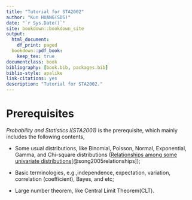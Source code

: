 ```yaml
--- 
title: "Tutorial for STA2002"
author: "Kun HUANG(SDS)"
date: "`r Sys.Date()`"
site: bookdown::bookdown_site
output:
  html_document:
    df_print: paged
  bookdown::pdf_book:
    keep_tex: true
documentclass: book
bibliography: [book.bib, packages.bib]
biblio-style: apalike
link-citations: yes
description: "Tutorial for STA2002."
---
```



# Prerequisites{-}

*Probability and Statistics I(STA2001)* is the prerequisite, which mainly includes the following contents, 

- Some usual distributions, like Binomial, Poisson, Normal, Exponential, Gamma, and Chi-square distributions ([Relationships among some univariate
distributions](https://www.tandfonline.com/doi/pdf/10.1080/07408170590948512?needAccess=true)[@song2005relationships]);

- Basic terminologies, e.g.,independence, expectation, variation, correlation (coefficient), Bayes, and etc;

- Large number theorem, like Central Limit Theorem(CLT).